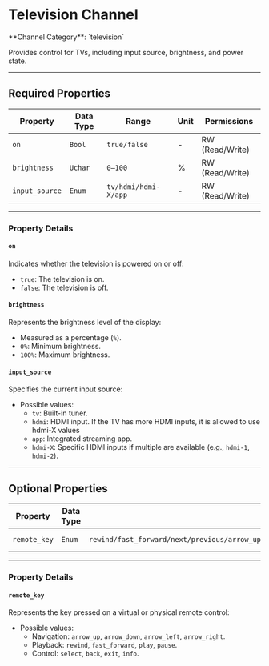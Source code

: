 
# Television Channel

<Callout type="info">
	**Channel Category**: `television`
</Callout>

Provides control for TVs, including input source, brightness, and power state.

---

## Required Properties

| **Property**   | **Data Type** | **Range**            | **Unit** | **Permissions** |
|----------------|---------------|----------------------|----------|-----------------|
| `on`           | `Bool`        | `true/false`         | -        | RW (Read/Write) |
| `brightness`   | `Uchar`       | `0–100`              | %        | RW (Read/Write) |
| `input_source` | `Enum`        | `tv/hdmi/hdmi-X/app` | -        | RW (Read/Write) |

---

### Property Details

#### `on`

Indicates whether the television is powered on or off:

- `true`: The television is on.
- `false`: The television is off.

#### `brightness`

Represents the brightness level of the display:

- Measured as a percentage (`%`).
- `0%`: Minimum brightness.
- `100%`: Maximum brightness.

#### `input_source`

Specifies the current input source:

- Possible values:
    - `tv`: Built-in tuner.
    - `hdmi`: HDMI input. If the TV has more HDMI inputs, it is allowed to use hdmi-X values
    - `app`: Integrated streaming app.
    - `hdmi-X`: Specific HDMI inputs if multiple are available (e.g., `hdmi-1`, `hdmi-2`).

---

## Optional Properties

| **Property**     | **Data Type** | **Range**                                                                                                       | **Unit** | **Permissions** |
|------------------|---------------|-----------------------------------------------------------------------------------------------------------------|----------|-----------------|
| `remote_key`     | `Enum`        | `rewind/fast_forward/next/previous/arrow_up/arrow_down/arrow_left/arrow_right/select/back/exit/info/play/pause` | -        | RW (Read/Write) |

---

### Property Details

#### `remote_key`

Represents the key pressed on a virtual or physical remote control:

- Possible values:
    - Navigation: `arrow_up`, `arrow_down`, `arrow_left`, `arrow_right`.
    - Playback: `rewind`, `fast_forward`, `play`, `pause`.
    - Control: `select`, `back`, `exit`, `info`.
